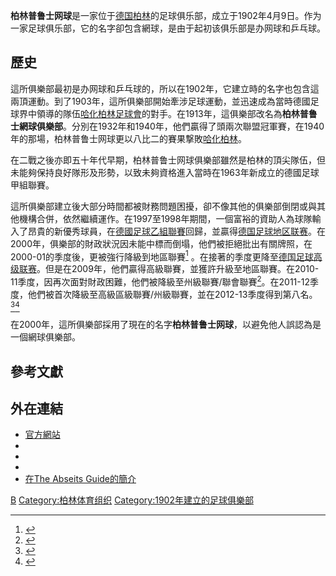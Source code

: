 {{expand|time=2011-10-03T13:49:55+00:00}}
{{Infobox football club
| clubname = 柏林普鲁士网球<br />Tennis Borussia Berlin
| image    = [[File:Tennis_Borussia_Berlin_logo.svg|200px]]
| fullname = 柏林普鲁士网球<br />Tennis Borussia Berlin e.V.
| nickname = TeBe,<br />die Veilchen (''The Violets'')
| founded  = 1902年4月9日
| ground   = [[Mommsenstadion|Mommsenstadion]]
| capacity = 15,005
| chairman = Andreas Voigt
| mgrtitle = 教練
| manager  = [[Markus_Schatte|Markus Schatte]]
| league   = [[德国足球地区联赛|德国足球地区联赛]]（[[德国足球东北地区联赛|東北]]）
| season   = 2021–22
| position = 德東北聯，第 10 位
| pattern_la1=|pattern_b1=_whitestripeonright|pattern_ra1=|leftarm1=9400D3|body1=9400D3|rightarm1=9400D3|shorts1=FFFFFF|socks1=9400D3
}}

'''柏林普鲁士网球'''是一家位于[[德国|德国]][[柏林|柏林]]的足球俱乐部，成立于1902年4月9日。作为一家足球俱乐部，它的名字卻包含網球，是由于起初该俱乐部是办网球和乒乓球。

== 歷史 ==
這所俱樂部最初是办网球和乒乓球的，所以在1902年，它建立時的名字也包含這兩頂運動。到了1903年，這所俱樂部開始牽涉足球運動，並迅速成為當時德國足球界中領導的隊伍[[哈化柏林足球會|哈化柏林足球會]]的對手。在1913年，這俱樂部改名為'''柏林普鲁士網球俱樂部'''。分別在1932年和1940年，他們贏得了頭兩次聯盟冠軍賽，在1940年的那場，柏林普鲁士网球更以八比二的賽果撃敗[[哈化柏林|哈化柏林]]。

在二戰之後亦即五十年代早期，柏林普鲁士网球俱樂部雖然是柏林的頂尖隊伍，但未能夠保持良好隊形及形勢，以致未夠資格進入當時在1963年新成立的德國足球甲組聯賽。

這所俱樂部建立後大部分時間都被財務問題困擾，卻不像其他的俱樂部倒閉或與其他機構合併，依然繼續運作。在1997至1998年期間，一個富裕的資助人為球隊輸入了昂貴的新優秀球員，在[[德國足球乙組聯賽|德國足球乙組聯賽]]回歸，並贏得[[德国足球地区联赛|德国足球地区联赛]]。在2000年，俱樂部的財政狀況因未能中標而倒塌，他們被拒絕批出有關牌照，在2000-01的季度後，更被強行降級到地區聯賽<ref>{{cite web|url=http://www.welt.de/print-welt/article517430/DFB_verweigert_TeBe_die_Lizenz_Zacharias.html|title=DFB verweigert TeBe die Lizenz|first=Berries|last=Bossmann|work=[[Die_Welt|Die Welt]]|date=6 June 2000|accessdate=28 June 2013|language=de}}</ref> 。在接著的季度更降至[[德国足球高级联赛|德国足球高级联赛]]。但是在2009年，他們贏得高級聯賽，並獲許升級至地區聯賽。在2010-11季度，因再次面對財政困難，他們被降級至州級聯賽/聯會聯賽<ref>{{cite web|url=http://www.morgenpost.de/sport/berlin-sport/article1312110/Tennis-Borussia-Berlin-stellt-Insolvenzantrag.html|title=Tennis Borussia Berlin stellt Insolvenzantrag|first=Michael|last=Färber|work=[[Berliner_Morgenpost|Berliner Morgenpost]]|date=21 May 2010|accessdate=28 June 2013|language=de|archive-date=2013-12-12|archive-url=https://web.archive.org/web/20131212222932/http://www.morgenpost.de/sport/berlin-sport/article1312110/Tennis-Borussia-Berlin-stellt-Insolvenzantrag.html|dead-url=no}}</ref>。在2011-12季度，他們被首次降級至高級區級聯賽/州級聯賽，並在2012-13季度得到第八名。<ref>{{cite web|url=http://www.berlinonline.de/berliner-zeitung/archiv/.bin/dump.fcgi/2011/0614/sport/0025/index.html|title=Unter Tränen in die S-Bahn-Klasse|first=Matthias|last=Wolf|work=[[Berliner_Zeitung|Berliner Zeitung]]|date=14 June 2011|accessdate=28 June 2013|language=de|archive-date=2012-07-24|archive-url=https://archive.is/20120724085407/http://www.berlinonline.de/berliner-zeitung/archiv/.bin/dump.fcgi/2011/0614/sport/0025/index.html|dead-url=yes}}</ref><ref>{{cite web|url=http://www.tagesspiegel.de/sport/berlinsport/letzte-chance-fuer-tennis-borussia/4278134.html|title=Letzte Chance für Tennis Borussia|first=Axel|last=Gustke|work=[[Der_Tagesspiegel|Der Tagesspiegel]]|date=11 June 2011|accessdate=28 June 2013|language=de|archive-date=2011-06-15|archive-url=https://web.archive.org/web/20110615075930/http://www.tagesspiegel.de/sport/berlinsport/letzte-chance-fuer-tennis-borussia/4278134.html|dead-url=no}}</ref>

在2000年，這所俱樂部採用了現在的名字'''柏林普鲁士网球'''，以避免他人誤認為是一個網球俱樂部。

== 參考文獻 ==
{{Reflist}}

== 外在連結 ==
* [http://www.tebe.de/ 官方網站] {{Wayback|url=http://www.tebe.de/ |date=20120909094749 }}
* {{Facebook|TennisBorussiaBerlin}}
* {{Twitter|tennisborussia}}
* {{Youtube|TennisBorussiaBerlin}}
* [http://www.abseits-soccer.com/clubs/tebe.html 在The Abseits Guide的簡介] {{Wayback|url=http://www.abseits-soccer.com/clubs/tebe.html |date=20120716183321 }}
{{DEFAULTSORT:柏林普鲁士网球俱樂部}}
{{德国足球甲级联赛}}
[[Category:德国足球俱乐部|B]]
[[Category:柏林体育组织|Category:柏林体育组织]]
[[Category:1902年建立的足球俱樂部|Category:1902年建立的足球俱樂部]]